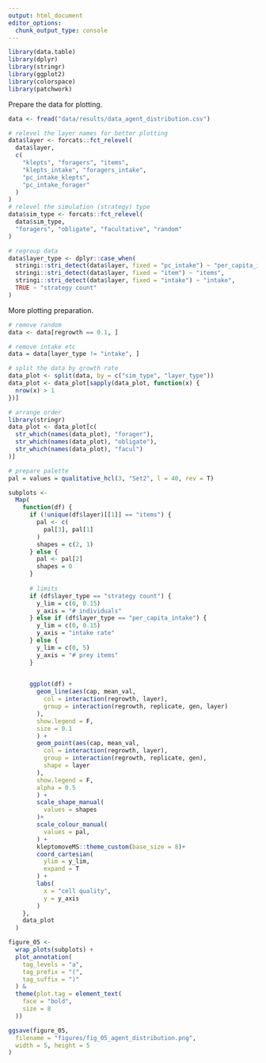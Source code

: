 ```yaml
---
output: html_document
editor_options: 
  chunk_output_type: console
---
```


```r
library(data.table)
library(dplyr)
library(stringr)
library(ggplot2)
library(colorspace)
library(patchwork)
```

Prepare the data for plotting.

```r
data <- fread("data/results/data_agent_distribution.csv")
```


```r
# relevel the layer names for better plotting
data$layer <- forcats::fct_relevel(
  data$layer,
  c(
    "klepts", "foragers", "items",
    "klepts_intake", "foragers_intake",
    "pc_intake_klepts",
    "pc_intake_forager"
  )
)
# relevel the simulation (strategy) type
data$sim_type <- forcats::fct_relevel(
  data$sim_type,
  "foragers", "obligate", "facultative", "random"
)

# regroup data
data$layer_type <- dplyr::case_when(
  stringi::stri_detect(data$layer, fixed = "pc_intake") ~ "per_capita_intake",
  stringi::stri_detect(data$layer, fixed = "item") ~ "items",
  stringi::stri_detect(data$layer, fixed = "intake") ~ "intake",
  TRUE ~ "strategy count"
)
```

More plotting preparation.

```r
# remove random
data <- data[regrowth == 0.1, ]

# remove intake etc
data = data[layer_type != "intake", ]

# split the data by growth rate
data_plot <- split(data, by = c("sim_type", "layer_type"))
data_plot <- data_plot[sapply(data_plot, function(x) {
  nrow(x) > 1
})]

# arrange order
library(stringr)
data_plot <- data_plot[c(
  str_which(names(data_plot), "forager"),
  str_which(names(data_plot), "obligate"),
  str_which(names(data_plot), "facul")
)]
```

```r
# prepare palette
pal = values = qualitative_hcl(3, "Set2", l = 40, rev = T)
```


```r
subplots <-
  Map(
    function(df) {
      if (!unique(df$layer)[[1]] == "items") {
        pal <- c(
          pal[3], pal[1]
        )
        shapes = c(2, 1)
      } else {
        pal <- pal[2]
        shapes = 0
      }
      
      # limits
      if (df$layer_type == "strategy count") {
        y_lim = c(0, 0.15)
        y_axis = "# individuals"
      } else if (df$layer_type == "per_capita_intake") {
        y_lim = c(0, 0.15)
        y_axis = "intake rate"
      } else {
        y_lim = c(0, 5)
        y_axis = "# prey items"
      }
      

      ggplot(df) +
        geom_line(aes(cap, mean_val,
          col = interaction(regrowth, layer),
          group = interaction(regrowth, replicate, gen, layer)
        ),
        show.legend = F,
        size = 0.1
        ) +
        geom_point(aes(cap, mean_val,
          col = interaction(regrowth, layer),
          group = interaction(regrowth, replicate, gen),
          shape = layer
        ),
        show.legend = F,
        alpha = 0.5
        ) +
        scale_shape_manual(
          values = shapes
        )+
        scale_colour_manual(
          values = pal,
        ) +
        kleptomoveMS::theme_custom(base_size = 8)+
        coord_cartesian(
          ylim = y_lim,
          expand = T
        ) +
        labs(
          x = "cell quality",
          y = y_axis
        )
    },
    data_plot
  )
```

```r
figure_05 <-
  wrap_plots(subplots) +
  plot_annotation(
    tag_levels = "a",
    tag_prefix = "(",
    tag_suffix = ")"
  ) &
  theme(plot.tag = element_text(
    face = "bold",
    size = 8
  ))

ggsave(figure_05,
  filename = "figures/fig_05_agent_distribution.png",
  width = 5, height = 5
)
```
